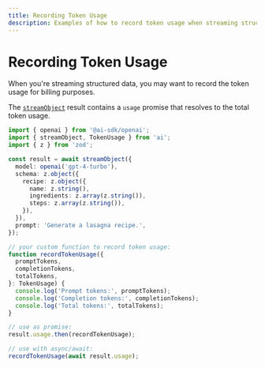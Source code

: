```yaml
---
title: Recording Token Usage
description: Examples of how to record token usage when streaming structured data.
---
```


# Recording Token Usage

When you're streaming structured data, you may want to record the token usage for billing purposes.

The [`streamObject`](/docs/reference/ai-sdk-core/stream-object) result contains a `usage` promise that resolves to the total token usage.

```ts file='index.ts'
import { openai } from '@ai-sdk/openai';
import { streamObject, TokenUsage } from 'ai';
import { z } from 'zod';

const result = await streamObject({
  model: openai('gpt-4-turbo'),
  schema: z.object({
    recipe: z.object({
      name: z.string(),
      ingredients: z.array(z.string()),
      steps: z.array(z.string()),
    }),
  }),
  prompt: 'Generate a lasagna recipe.',
});

// your custom function to record token usage:
function recordTokenUsage({
  promptTokens,
  completionTokens,
  totalTokens,
}: TokenUsage) {
  console.log('Prompt tokens:', promptTokens);
  console.log('Completion tokens:', completionTokens);
  console.log('Total tokens:', totalTokens);
}

// use as promise:
result.usage.then(recordTokenUsage);

// use with async/await:
recordTokenUsage(await result.usage);
```
